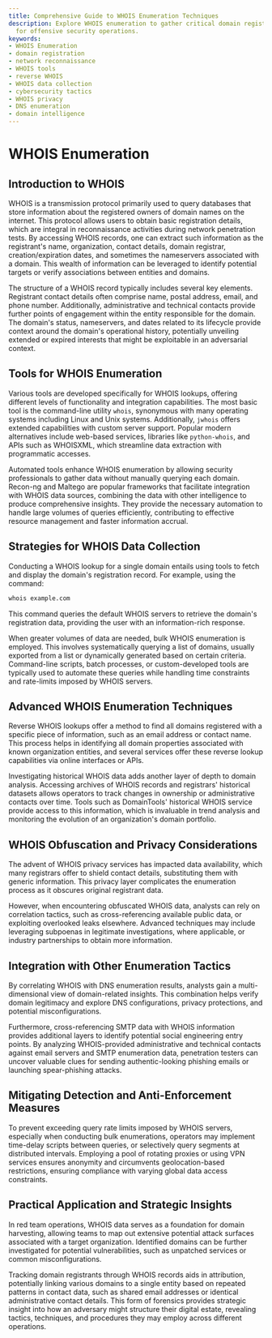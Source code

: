 ```yaml
---
title: Comprehensive Guide to WHOIS Enumeration Techniques
description: Explore WHOIS enumeration to gather critical domain registration data
  for offensive security operations.
keywords:
- WHOIS Enumeration
- domain registration
- network reconnaissance
- WHOIS tools
- reverse WHOIS
- WHOIS data collection
- cybersecurity tactics
- WHOIS privacy
- DNS enumeration
- domain intelligence
---
```


# WHOIS Enumeration

## Introduction to WHOIS

WHOIS is a transmission protocol primarily used to query databases that store information about the registered owners of domain names on the internet. This protocol allows users to obtain basic registration details, which are integral in reconnaissance activities during network penetration tests. By accessing WHOIS records, one can extract such information as the registrant's name, organization, contact details, domain registrar, creation/expiration dates, and sometimes the nameservers associated with a domain. This wealth of information can be leveraged to identify potential targets or verify associations between entities and domains.

The structure of a WHOIS record typically includes several key elements. Registrant contact details often comprise name, postal address, email, and phone number. Additionally, administrative and technical contacts provide further points of engagement within the entity responsible for the domain. The domain's status, nameservers, and dates related to its lifecycle provide context around the domain's operational history, potentially unveiling extended or expired interests that might be exploitable in an adversarial context.

## Tools for WHOIS Enumeration

Various tools are developed specifically for WHOIS lookups, offering different levels of functionality and integration capabilities. The most basic tool is the command-line utility `whois`, synonymous with many operating systems including Linux and Unix systems. Additionally, `jwhois` offers extended capabilities with custom server support. Popular modern alternatives include web-based services, libraries like `python-whois`, and APIs such as WHOISXML, which streamline data extraction with programmatic accesses.

Automated tools enhance WHOIS enumeration by allowing security professionals to gather data without manually querying each domain. Recon-ng and Maltego are popular frameworks that facilitate integration with WHOIS data sources, combining the data with other intelligence to produce comprehensive insights. They provide the necessary automation to handle large volumes of queries efficiently, contributing to effective resource management and faster information accrual.

## Strategies for WHOIS Data Collection

Conducting a WHOIS lookup for a single domain entails using tools to fetch and display the domain's registration record. For example, using the command:

```bash
whois example.com
```

This command queries the default WHOIS servers to retrieve the domain's registration data, providing the user with an information-rich response.

When greater volumes of data are needed, bulk WHOIS enumeration is employed. This involves systematically querying a list of domains, usually exported from a list or dynamically generated based on certain criteria. Command-line scripts, batch processes, or custom-developed tools are typically used to automate these queries while handling time constraints and rate-limits imposed by WHOIS servers.

## Advanced WHOIS Enumeration Techniques

Reverse WHOIS lookups offer a method to find all domains registered with a specific piece of information, such as an email address or contact name. This process helps in identifying all domain properties associated with known organization entities, and several services offer these reverse lookup capabilities via online interfaces or APIs.

Investigating historical WHOIS data adds another layer of depth to domain analysis. Accessing archives of WHOIS records and registrars' historical datasets allows operators to track changes in ownership or administrative contacts over time. Tools such as DomainTools' historical WHOIS service provide access to this information, which is invaluable in trend analysis and monitoring the evolution of an organization's domain portfolio.

## WHOIS Obfuscation and Privacy Considerations

The advent of WHOIS privacy services has impacted data availability, which many registrars offer to shield contact details, substituting them with generic information. This privacy layer complicates the enumeration process as it obscures original registrant data.

However, when encountering obfuscated WHOIS data, analysts can rely on correlation tactics, such as cross-referencing available public data, or exploiting overlooked leaks elsewhere. Advanced techniques may include leveraging subpoenas in legitimate investigations, where applicable, or industry partnerships to obtain more information.

## Integration with Other Enumeration Tactics

By correlating WHOIS with DNS enumeration results, analysts gain a multi-dimensional view of domain-related insights. This combination helps verify domain legitimacy and explore DNS configurations, privacy protections, and potential misconfigurations.

Furthermore, cross-referencing SMTP data with WHOIS information provides additional layers to identify potential social engineering entry points. By analyzing WHOIS-provided administrative and technical contacts against email servers and SMTP enumeration data, penetration testers can uncover valuable clues for sending authentic-looking phishing emails or launching spear-phishing attacks.

## Mitigating Detection and Anti-Enforcement Measures

To prevent exceeding query rate limits imposed by WHOIS servers, especially when conducting bulk enumerations, operators may implement time-delay scripts between queries, or selectively query segments at distributed intervals. Employing a pool of rotating proxies or using VPN services ensures anonymity and circumvents geolocation-based restrictions, ensuring compliance with varying global data access constraints.

## Practical Application and Strategic Insights

In red team operations, WHOIS data serves as a foundation for domain harvesting, allowing teams to map out extensive potential attack surfaces associated with a target organization. Identified domains can be further investigated for potential vulnerabilities, such as unpatched services or common misconfigurations.

Tracking domain registrants through WHOIS records aids in attribution, potentially linking various domains to a single entity based on repeated patterns in contact data, such as shared email addresses or identical administrative contact details. This form of forensics provides strategic insight into how an adversary might structure their digital estate, revealing tactics, techniques, and procedures they may employ across different operations.